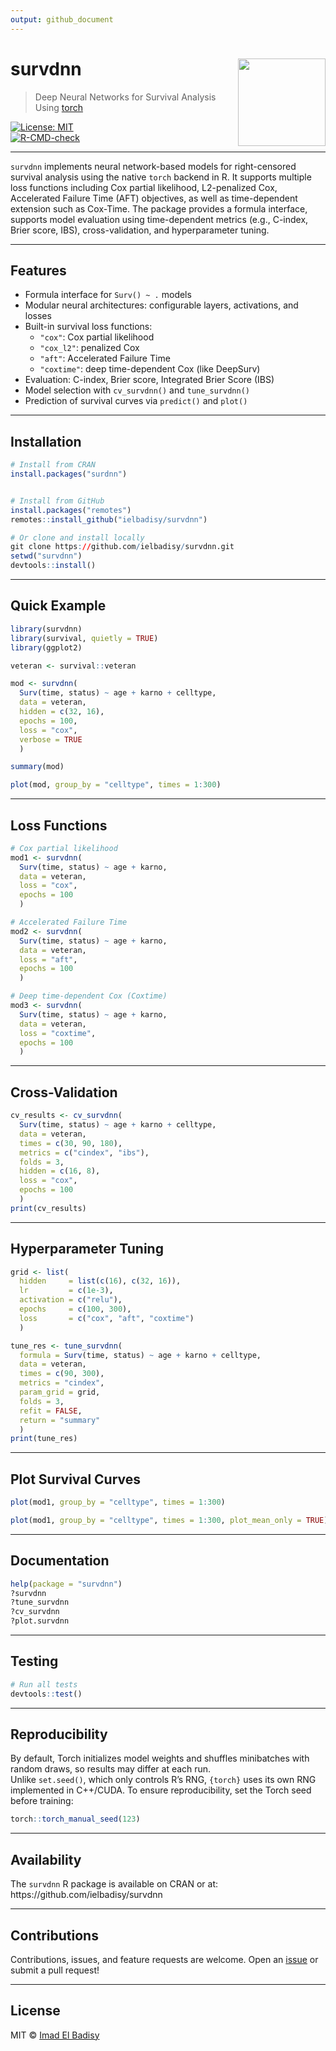 ```yaml
---
output: github_document
---
```


# survdnn <img src="https://raw.githubusercontent.com/ielbadisy/survdnn/main/inst/logo.png" align="right" height="140"/>

> Deep Neural Networks for Survival Analysis Using [torch](https://torch.mlverse.org/)

[![License: MIT](https://img.shields.io/badge/License-MIT-blue.svg)](LICENSE)  
[![R-CMD-check](https://github.com/ielbadisy/survdnn/actions/workflows/R-CMD-check.yaml/badge.svg)](https://github.com/ielbadisy/survdnn/actions/workflows/R-CMD-check.yaml)

---

`survdnn` implements neural network-based models for right-censored survival analysis using the native `torch` backend in R. It supports multiple loss functions including Cox partial likelihood, L2-penalized Cox, Accelerated Failure Time (AFT) objectives, as well as time-dependent extension such as Cox-Time. The package provides a formula interface, supports model evaluation using time-dependent metrics (e.g., C-index, Brier score, IBS), cross-validation, and hyperparameter tuning.

---

## Features

- Formula interface for `Surv() ~ .` models
- Modular neural architectures: configurable layers, activations, and losses
- Built-in survival loss functions:
  - `"cox"`: Cox partial likelihood
  - `"cox_l2"`: penalized Cox
  - `"aft"`: Accelerated Failure Time
  - `"coxtime"`: deep time-dependent Cox (like DeepSurv)
- Evaluation: C-index, Brier score, Integrated Brier Score (IBS)
- Model selection with `cv_survdnn()` and `tune_survdnn()`
- Prediction of survival curves via `predict()` and `plot()`

---

## Installation

```r
# Install from CRAN
install.packages("surdnn")


# Install from GitHub
install.packages("remotes")
remotes::install_github("ielbadisy/survdnn")

# Or clone and install locally
git clone https://github.com/ielbadisy/survdnn.git
setwd("survdnn")
devtools::install()
```

---

## Quick Example

```r
library(survdnn)
library(survival, quietly = TRUE)
library(ggplot2)

veteran <- survival::veteran

mod <- survdnn(
  Surv(time, status) ~ age + karno + celltype,
  data = veteran,
  hidden = c(32, 16),
  epochs = 100,
  loss = "cox",
  verbose = TRUE
  )
```

```r
summary(mod)
```

```r
plot(mod, group_by = "celltype", times = 1:300)
```

---

## Loss Functions

```r
# Cox partial likelihood
mod1 <- survdnn(
  Surv(time, status) ~ age + karno,
  data = veteran,
  loss = "cox",
  epochs = 100
  )
```

```r
# Accelerated Failure Time
mod2 <- survdnn(
  Surv(time, status) ~ age + karno,
  data = veteran,
  loss = "aft",
  epochs = 100
  )
```


```r
# Deep time-dependent Cox (Coxtime)
mod3 <- survdnn(
  Surv(time, status) ~ age + karno,
  data = veteran,
  loss = "coxtime",
  epochs = 100
  )
```

---

## Cross-Validation

```r
cv_results <- cv_survdnn(
  Surv(time, status) ~ age + karno + celltype,
  data = veteran,
  times = c(30, 90, 180),
  metrics = c("cindex", "ibs"),
  folds = 3,
  hidden = c(16, 8),
  loss = "cox",
  epochs = 100
  )
print(cv_results)
```

---

## Hyperparameter Tuning

```r
grid <- list(
  hidden     = list(c(16), c(32, 16)),
  lr         = c(1e-3),
  activation = c("relu"),
  epochs     = c(100, 300),
  loss       = c("cox", "aft", "coxtime")
  )

tune_res <- tune_survdnn(
  formula = Surv(time, status) ~ age + karno + celltype,
  data = veteran,
  times = c(90, 300),
  metrics = "cindex",
  param_grid = grid,
  folds = 3,
  refit = FALSE,
  return = "summary"
  )
print(tune_res)
```

---

## Plot Survival Curves

```r
plot(mod1, group_by = "celltype", times = 1:300)
```


```r
plot(mod1, group_by = "celltype", times = 1:300, plot_mean_only = TRUE)
```

---

## Documentation

```r
help(package = "survdnn")
?survdnn
?tune_survdnn
?cv_survdnn
?plot.survdnn
```

---

## Testing

```r
# Run all tests
devtools::test()
```


---

## Reproducibility

By default, Torch initializes model weights and shuffles minibatches with random draws, so results may differ at each run.  
Unlike `set.seed()`, which only controls R’s RNG, `{torch}` uses its own RNG implemented in C++/CUDA. To ensure reproducibility, set the Torch seed before training:

```r
torch::torch_manual_seed(123)
```

---

## Availability 

The `survdnn` R package is available on CRAN or at: https://github.com/ielbadisy/survdnn  

---

## Contributions

Contributions, issues, and feature requests are welcome.
Open an [issue](https://github.com/ielbadisy/survdnn/issues) or submit a pull request!

---

## License

MIT © [Imad El Badisy](mailto:elbadisyimad@gmail.com)

